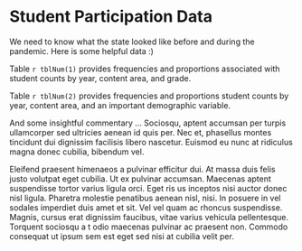 # Student Participation Data

We need to know what the state looked like before and during the pandemic.  Here
is some helpful data :)

Table `r tblNum(1)` provides frequencies and proportions associated with student
counts by year, content area, and grade.

Table `r tblNum(2)` provides frequencies and proportions student counts by year,
content area, and an important demographic variable.

And some insightful commentary ...
Sociosqu, aptent accumsan per turpis ullamcorper sed ultricies aenean id quis per.
Nec et, phasellus montes tincidunt dui dignissim facilisis libero nascetur.
Euismod eu nunc at ridiculus magna donec cubilia, bibendum vel.

Eleifend praesent himenaeos a pulvinar efficitur dui. At massa duis felis justo
volutpat eget cubilia. Ut ex pulvinar accumsan. Maecenas aptent suspendisse
tortor varius ligula orci. Eget ris us inceptos nisi auctor donec nisl ligula.
Pharetra molestie penatibus aenean nisl, nisi. In posuere in vel sodales
imperdiet duis amet et sit. Vel vel quam ac rhoncus suspendisse. Magnis, cursus
erat dignissim faucibus, vitae varius vehicula pellentesque. Torquent sociosqu a
t odio maecenas pulvinar ac praesent non. Commodo consequat ut ipsum sem est
eget sed nisi at cubilia velit per.
